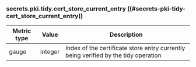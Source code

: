 ### secrets.pki.tidy.cert_store_current_entry ((#secrets-pki-tidy-cert_store_current_entry))

Metric type | Value   | Description
----------- | ------- | -----------
gauge       | integer | Index of the certificate store entry currently being verified by the tidy operation